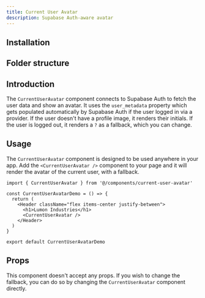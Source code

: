 ```yaml
---
title: Current User Avatar
description: Supabase Auth-aware avatar
---
```


<ComponentPreview name="current-user-avatar-demo" showCode={false} />

## Installation

<BlockItem name="current-user-avatar-react" description="Renders the avatar of the current user." />

## Folder structure

<RegistryBlock itemName="current-user-avatar-react" />

## Introduction

The `CurrentUserAvatar` component connects to Supabase Auth to fetch the user data and show an avatar. It uses the `user_metadata`
property which gets populated automatically by Supabase Auth if the user logged in via a provider. If the user doesn't have a profile image, it renders their initials. If the user is logged out, it renders a `?` as a fallback, which you can change.

## Usage

The `CurrentUserAvatar` component is designed to be used anywhere in your app. Add the `<CurrentUserAvatar />` component to your page and it will render the avatar of the current user, with a fallback.

```tsx
import { CurrentUserAvatar } from '@/components/current-user-avatar'

const CurrentUserAvatarDemo = () => {
  return (
    <Header className="flex items-center justify-between">
      <h1>Lumon Industries</h1>
      <CurrentUserAvatar />
    </Header>
  )
}

export default CurrentUserAvatarDemo
```

## Props

This component doesn't accept any props. If you wish to change the fallback, you can do so by changing the `CurrentUserAvatar` component directly.
